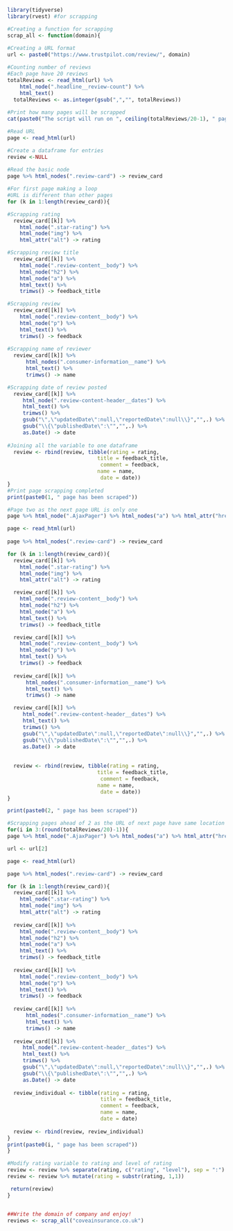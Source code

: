 ```{r}
library(tidyverse)
library(rvest) #for scrapping

#Creating a function for scrapping
scrap_all <- function(domain){
 
#Creating a URL format
url <- paste0("https://www.trustpilot.com/review/", domain)

#Counting number of reviews
#Each page have 20 reviews
totalReviews <- read_html(url) %>%
    html_node(".headline__review-count") %>%
    html_text()
  totalReviews <- as.integer(gsub(",","", totalReviews))
  
#Print how many pages will be scrapped
cat(paste0("The script will run on ", ceiling(totalReviews/20-1), " pages!\n"))

#Read URL
page <- read_html(url)

#Create a dataframe for entries
review <-NULL
 
#Read the basic node
page %>% html_nodes(".review-card") -> review_card

#For first page making a loop
#URL is different than other pages
for (k in 1:length(review_card)){

#Scrapping rating  
  review_card[[k]] %>%
    html_node(".star-rating") %>%
    html_node("img") %>%
    html_attr("alt") -> rating

#Scrapping review title
  review_card[[k]] %>%
    html_node(".review-content__body") %>%
    html_node("h2") %>%
    html_node("a") %>%
    html_text() %>%
    trimws() -> feedback_title

#Scrapping review
  review_card[[k]] %>%
    html_node(".review-content__body") %>%
    html_node("p") %>%
    html_text() %>%
    trimws() -> feedback
  
#Scrapping name of reviewer
  review_card[[k]] %>%
      html_nodes(".consumer-information__name") %>%
      html_text() %>%
      trimws() -> name

#Scrapping date of review posted
  review_card[[k]] %>%
     html_node(".review-content-header__dates") %>% 
     html_text() %>% 
     trimws() %>%
     gsub("\",\"updatedDate\":null,\"reportedDate\":null\\}","",.) %>%
     gsub("\\{\"publishedDate\":\"","",.) %>%
     as.Date() -> date
  
#Joining all the variable to one dataframe  
  review <- rbind(review, tibble(rating = rating,
                             title = feedback_title,
                              comment = feedback,
                             name = name,
                              date = date))
}
#Print page scrapping completed
print(paste0(1, " page has been scraped"))

#Page two as the next page URL is only one
page %>% html_node(".AjaxPager") %>% html_nodes("a") %>% html_attr("href") %>% paste0("https://uk.trustpilot.com",.) -> url

page <- read_html(url)
 
page %>% html_nodes(".review-card") -> review_card

for (k in 1:length(review_card)){
  review_card[[k]] %>%
    html_node(".star-rating") %>%
    html_node("img") %>%
    html_attr("alt") -> rating

  review_card[[k]] %>%
    html_node(".review-content__body") %>%
    html_node("h2") %>%
    html_node("a") %>%
    html_text() %>%
    trimws() -> feedback_title

  review_card[[k]] %>%
    html_node(".review-content__body") %>%
    html_node("p") %>%
    html_text() %>%
    trimws() -> feedback
  
  review_card[[k]] %>%
      html_nodes(".consumer-information__name") %>%
      html_text() %>%
      trimws() -> name

  review_card[[k]] %>%
     html_node(".review-content-header__dates") %>% 
     html_text() %>% 
     trimws() %>%
     gsub("\",\"updatedDate\":null,\"reportedDate\":null\\}","",.) %>%
     gsub("\\{\"publishedDate\":\"","",.) %>%
     as.Date() -> date
  
  
  review <- rbind(review, tibble(rating = rating,
                             title = feedback_title,
                              comment = feedback,
                             name = name,
                              date = date))
}

print(paste0(2, " page has been scraped"))

#Scrapping pages ahead of 2 as the URL of next page have same location in HTML
for(i in 3:(round(totalReviews/20)-1)){
page %>% html_node(".AjaxPager") %>% html_nodes("a") %>% html_attr("href") %>% paste0("https://uk.trustpilot.com",.) -> url

url <- url[2]

page <- read_html(url)

page %>% html_nodes(".review-card") -> review_card

for (k in 1:length(review_card)){
  review_card[[k]] %>%
    html_node(".star-rating") %>%
    html_node("img") %>%
    html_attr("alt") -> rating
  
  review_card[[k]] %>%
    html_node(".review-content__body") %>% 
    html_node("h2") %>% 
    html_node("a") %>% 
    html_text() %>% 
    trimws() -> feedback_title
  
  review_card[[k]] %>%
    html_node(".review-content__body") %>% 
    html_node("p") %>% 
    html_text() %>% 
    trimws() -> feedback
  
  review_card[[k]] %>%
      html_nodes(".consumer-information__name") %>%
      html_text() %>%
      trimws() -> name
  
  review_card[[k]] %>%
     html_node(".review-content-header__dates") %>% 
     html_text() %>% 
     trimws() %>%
     gsub("\",\"updatedDate\":null,\"reportedDate\":null\\}","",.) %>%
     gsub("\\{\"publishedDate\":\"","",.) %>%
     as.Date() -> date
  
  review_individual <- tibble(rating = rating,
                              title = feedback_title,
                              comment = feedback,
                              name = name,
                              date = date)
  
  review <- rbind(review, review_individual)
}
print(paste0(i, " page has been scraped"))
}

#Modify rating variable to rating and level of rating
review <- review %>% separate(rating, c("rating", "level"), sep = ":")
review <- review %>% mutate(rating = substr(rating, 1,1))

 return(review)
}


##Write the domain of company and enjoy!
reviews <- scrap_all("coveainsurance.co.uk")
```
